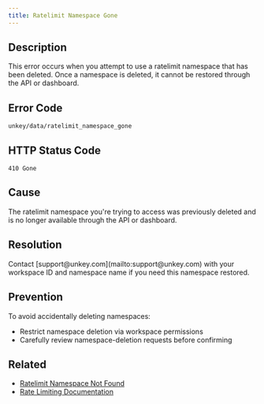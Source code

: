 ```yaml
---
title: Ratelimit Namespace Gone
---
```


## Description

This error occurs when you attempt to use a ratelimit namespace that has been deleted. Once a namespace is deleted, it cannot be restored through the API or dashboard.

## Error Code

`unkey/data/ratelimit_namespace_gone`

## HTTP Status Code

`410 Gone`

## Cause

The ratelimit namespace you're trying to access was previously deleted and is no longer available through the API or dashboard.

## Resolution

<Note>
Contact [support@unkey.com](mailto:support@unkey.com) with your workspace ID and namespace name if you need this namespace restored.
</Note>

## Prevention

To avoid accidentally deleting namespaces:
- Restrict namespace deletion via workspace permissions
- Carefully review namespace-deletion requests before confirming

## Related

- [Ratelimit Namespace Not Found](/errors/unkey/data/ratelimit_namespace_not_found)
- [Rate Limiting Documentation](/ratelimiting/introduction)